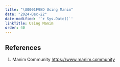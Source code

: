 ```yaml
---
title: "\U0001F9ED Using Manim"
date: "2024-Dec-22"
date-modified: '`r Sys.Date()`'
linkTitle: Using Manim
order: 40
---
```








## References

1. Manim Community <https://www.manim.community>

